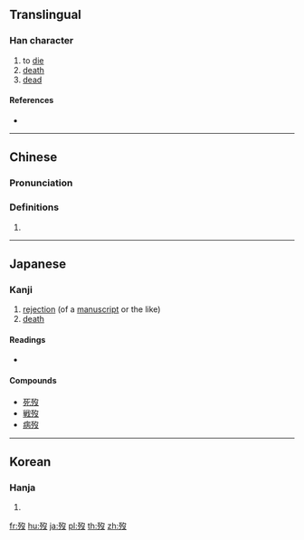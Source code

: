{{also|殁}}
==Translingual==

===Han character===
{{Han char|rn=78|rad=歹|as=04|sn=8|four=17247|canj=MNNE}}

# to [[die]]
# [[death]]
# [[dead]]

====References====
* {{Han ref|kx=0579.160|dkj=16385|dj=0971.180|hdz=21382.170|uh=6B7F|ud=27519|bh=AA5C|bd=43612}}

----

==Chinese==
{{zh-forms|s=殁}}

===Pronunciation===
{{zh-pron
|m=mò
|c=mut6
|mc=
|oc=y
|ma=
|cat=v,n,a
}}

===Definitions===
# {{rfdef|lang=zh}}

----

==Japanese==

===Kanji===
{{ja-kanji|grade=|rs=歹04}}

# [[rejection]] (of a [[manuscript]] or the like)
# [[death]]

====Readings====
* {{ja-readings|on=[[ぼつ]] (botsu), [[もち]] (mochi)|kun=[[しぬ]] (shinu)}}

====Compounds====
* [[死歿]]
* [[戦歿]]
* [[病歿]]

----

==Korean==

===Hanja===
{{ko-hanja|hangeul=몰|eumhun=|rv=mol|mr=mol|y=mol}}

# {{defn|lang=ko|sort=歹04}}

[[fr:歿]]
[[hu:歿]]
[[ja:歿]]
[[pl:歿]]
[[th:歿]]
[[zh:歿]]